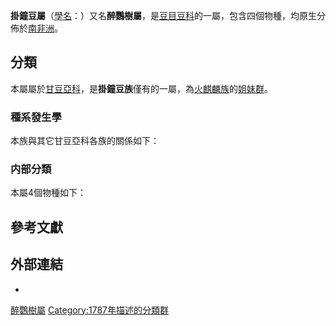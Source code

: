 {{Autotaxobox
|image=File:Schotia afra var. angustifolia00.jpg
|image caption=[[卡魯掛鐘豆|卡魯掛鐘豆]] ''Schotia afra''
|display parents=3
|parent authority=[[Estrella|Estrella]], [[L.P.Queiroz|L.P.Queiroz]] & [[Bruneau|Bruneau]], 2018
|taxon=Schotia
|authority=[[Jacq.|Jacq.]], 1787
|type species=[[卡魯掛鐘豆|卡魯掛鐘豆]]<br>''Schotia afra''
|type species authority=([[L.|L.]]) [[Thunb.|Thunb.]], 1794
|subdivision=
*[[卡魯掛鐘豆|卡魯掛鐘豆]] ''S. afra''
*[[紅雲花樹|紅雲花樹]] ''S. brachypetala''
*[[頭花掛鐘豆|頭花掛鐘豆]] ''S. capitata''
*[[闊葉掛鐘豆|闊葉掛鐘豆]] ''S. latifolia''
}}
'''掛鐘豆屬'''（[[學名|學名]]：{{lang|la|''Schotia''}}）又名'''醉鸚樹屬'''，是[[豆目|豆目]][[豆科|豆科]]的一屬，包含四個物種，均原生分佈於[[南非洲|南非洲]]。{{r|powo}}

==分類==
本屬屬於[[甘豆亞科|甘豆亞科]]，是'''掛鐘豆族'''僅有的一屬，為[[火麒麟族|火麒麟族]]的[[姐妹群|姐妹群]]。{{r|PMC|HAST|duocet}}

===種系發生學===
本族與其它甘豆亞科各族的關係如下{{r|PMC}}：
{{甘豆亞科支序分類法}}

===内部分類===
本屬4個物種如下{{r|powo}}：
{{Common taxon list|italic=yes
|卡魯掛鐘豆|Schotia afra| Thunb.
|紅雲花樹|Schotia brachypetala| Sond.
|頭花掛鐘豆|Schotia capitata| Bolle
|闊葉掛鐘豆|Schotia latifolia| Jacq.
}}

==參考文獻==
{{reflist|refs=
<ref name="PMC">{{PMC, 2018}}</ref>
<ref name="powo">{{cite web |title=''Schotia'' Jacq. |url=http://www.plantsoftheworldonline.org/taxon/urn:lsid:ipni.org:names:331941-2 |website=''Plants of the World Online'' |publisher=Kew Science |accessdate=2020-12-27 |language=en |archive-date=2021-01-11 |archive-url=https://web.archive.org/web/20210111121941/http://www.plantsoftheworldonline.org/taxon/urn:lsid:ipni.org:names:331941-2 |dead-url=no }}</ref>
<ref name="HAST">{{cite web |title=植物名錄：FABACEAE 豆科 |url=http://www.hast.biodiv.tw/Taxon/Genus_SpeciesListC.aspx?familyID=409 |website=臺灣本土植物資料庫 |publisher=中央研究院植物標本館 |accessdate=2021-01-05 |archive-date=2014-02-16 |archive-url=https://web.archive.org/web/20140216212530/http://www.hast.biodiv.tw/Taxon/Genus_SpeciesListC.aspx?familyID=409 |dead-url=no }}</ref>
<ref name="duocet">{{cite web |author1=多识团队 |title=豆科 |url=http://duocet.ibiodiversity.net/index.php?title=豆科 |website=多识植物百科 |accessdate=2021-01-05 |archive-date=2021-01-08 |archive-url=https://web.archive.org/web/20210108084057/http://duocet.ibiodiversity.net/index.php?title=%E8%B1%86%E7%A7%91 |dead-url=no }}</ref>
}}
==外部連結==
{{commonscat|Barnebydendreae}}
*{{wikispecies-inline|Barnebydendreae}}

{{taxonbar}}

{{豆科小作品}}
[[Category:醉鸚樹屬|]]
[[Category:1787年描述的分類群|Category:1787年描述的分類群]]